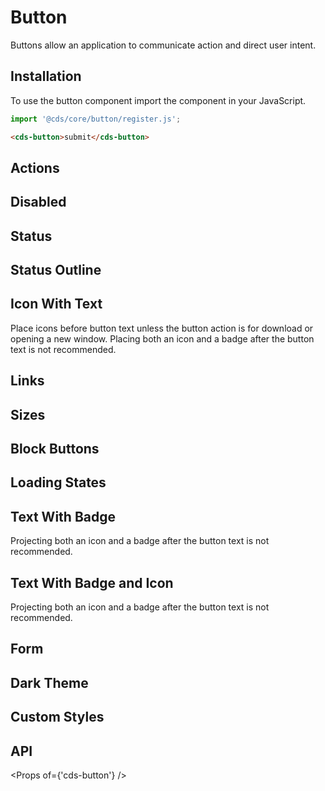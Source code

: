 
<Meta title="Components/Button" />

# Button

Buttons allow an application to communicate action and direct user intent.

## Installation

To use the button component import the component in your JavaScript.

```typescript
import '@cds/core/button/register.js';
```

```html
<cds-button>submit</cds-button>
```

## Actions

<Preview>
  <Story id="stories-button--actions" />
</Preview>

## Disabled

<Preview>
  <Story id="stories-button--disabled" />
</Preview>

## Status

<Preview>
  <Story id="stories-button--status" />
</Preview>

## Status Outline

<Preview>
  <Story id="stories-button--status-outline" />
</Preview>

## Icon With Text

<cds-alert status="info">
  Place icons before button text unless the button action is for download or opening a new window.
</cds-alert>
<cds-alert status="warning">Placing both an icon and a badge after the button text is not recommended.</cds-alert>
<Preview>
  <Story id="stories-button--icon-with-text" />
</Preview>

## Links

<Preview>
  <Story id="stories-button--links" />
</Preview>

## Sizes

<Preview>
  <Story id="stories-button--sizes" />
</Preview>

## Block Buttons

<Preview>
  <Story id="stories-button--block" />
</Preview>

## Loading States

<Preview>
  <Story id="stories-button--loading" />
</Preview>

## Text With Badge

<cds-alert status="warning">Projecting both an icon and a badge after the button text is not recommended.</cds-alert>

<Preview>
  <Story id="stories-button--text-and-badge" />
</Preview>

## Text With Badge and Icon

<cds-alert status="warning">Projecting both an icon and a badge after the button text is not recommended.</cds-alert>

<Preview>
  <Story id="stories-button--icon-with-text-and-badge" />
</Preview>

## Form

<Preview>
  <Story id="stories-button--form" />
</Preview>

## Dark Theme

<Preview>
  <Story id="stories-button--dark-theme" />
</Preview>

## Custom Styles

<Preview>
  <Story id="stories-button--custom-styles" />
</Preview>

## API

<Props of={'cds-button'} />
